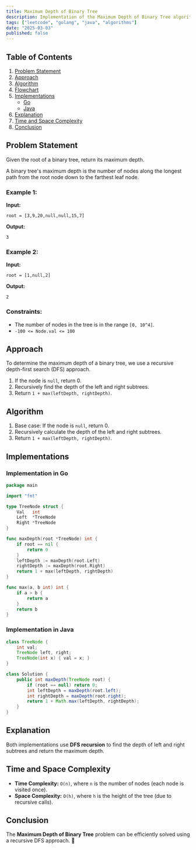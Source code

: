 ```yaml
---
title: Maximum Depth of Binary Tree
description: Implementation of the Maximum Depth of Binary Tree algorithm with Go and Java.
tags: ["leetcode", "golang", "java", "algorithms"]
date: "2025-03-03"
published: false
---
```


## Table of Contents

1. [Problem Statement](#problem-statement)
2. [Approach](#approach)
3. [Algorithm](#algorithm)
4. [Flowchart](#flowchart)
5. [Implementations](#implementations)
   - [Go](#implementation-in-go)
   - [Java](#implementation-in-java)
6. [Explanation](#explanation)
7. [Time and Space Complexity](#time-and-space-complexity)
8. [Conclusion](#conclusion)

## Problem Statement

Given the root of a binary tree, return its maximum depth.

A binary tree's maximum depth is the number of nodes along the longest path from the root node down to the farthest leaf node.

### Example 1:

**Input:**
```
root = [3,9,20,null,null,15,7]
```
**Output:**
```
3
```

### Example 2:

**Input:**
```
root = [1,null,2]
```
**Output:**
```
2
```

### Constraints:

- The number of nodes in the tree is in the range `[0, 10^4]`.
- `-100 <= Node.val <= 100`

## Approach

To determine the maximum depth of a binary tree, we use a recursive depth-first search (DFS) approach.

1. If the node is `null`, return 0.
2. Recursively find the depth of the left and right subtrees.
3. Return `1 + max(leftDepth, rightDepth)`.

## Algorithm

1. Base case: If the node is `null`, return 0.
2. Recursively calculate the depth of the left and right subtrees.
3. Return `1 + max(leftDepth, rightDepth)`.

## Implementations

### Implementation in Go

```go
package main

import "fmt"

type TreeNode struct {
    Val   int
    Left  *TreeNode
    Right *TreeNode
}

func maxDepth(root *TreeNode) int {
    if root == nil {
        return 0
    }
    leftDepth := maxDepth(root.Left)
    rightDepth := maxDepth(root.Right)
    return 1 + max(leftDepth, rightDepth)
}

func max(a, b int) int {
    if a > b {
        return a
    }
    return b
}
```

### Implementation in Java

```java
class TreeNode {
    int val;
    TreeNode left, right;
    TreeNode(int x) { val = x; }
}

class Solution {
    public int maxDepth(TreeNode root) {
        if (root == null) return 0;
        int leftDepth = maxDepth(root.left);
        int rightDepth = maxDepth(root.right);
        return 1 + Math.max(leftDepth, rightDepth);
    }
}
```

## Explanation

Both implementations use **DFS recursion** to find the depth of left and right subtrees and return the maximum depth.

## Time and Space Complexity

- **Time Complexity:** `O(n)`, where `n` is the number of nodes (each node is visited once).
- **Space Complexity:** `O(h)`, where `h` is the height of the tree (due to recursive calls).

## Conclusion

The **Maximum Depth of Binary Tree** problem can be efficiently solved using a recursive DFS approach. 🚀

